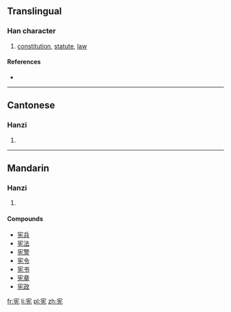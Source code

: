 {{also|憲}}
==Translingual==

===Han character===
{{Han char|rn=40|rad=宀|as=06|sn=9|four=|canj=十竹土山 (JHGU)}}

# [[constitution]], [[statute]], [[law]]

====References====
* {{Han ref|kx=0285.101|dkj=07148|hdz=20927.030|uh=5BAA|ud=23466}}

----

==Cantonese==

===Hanzi===
{{yue-hanzi|jyut=|y=hin3|tra=憲}}

# {{defn|Cantonese|sort=宀06}}

----

==Mandarin==

===Hanzi===
{{cmn-hanzi|tra=憲|pin=[[xiàn]] ([[xian4]])|wg=hsien<sup>4</sup>}}

# {{defn|Mandarin|sort=宀06}}

====Compounds====
* [[宪兵]]
* [[宪法]]
* [[宪警]]
* [[宪令]]
* [[宪书]]
* [[宪章]]
* [[宪政]]

[[fr:宪]]
[[li:宪]]
[[pl:宪]]
[[zh:宪]]